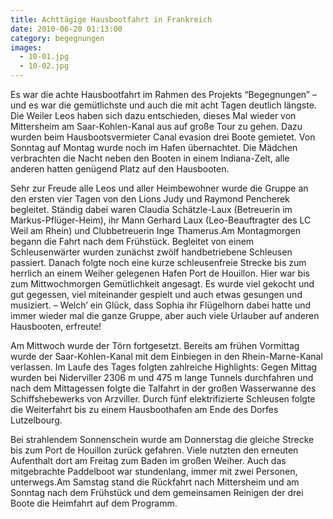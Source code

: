 ```yaml
---
title: Achttägige Hausbootfahrt in Frankreich
date: 2010-06-20 01:13:00
category: begegnungen
images:
  - 10-01.jpg
  - 10-02.jpg
---
```


Es war die achte Hausbootfahrt im Rahmen des Projekts “Begegnungen” – und es war die gemütlichste und auch die mit acht Tagen deutlich längste. Die Weiler Leos haben sich dazu entschieden, dieses Mal wieder von Mittersheim am Saar-Kohlen-Kanal aus auf große Tour zu gehen. Dazu wurden beim Hausbootsvermieter Canal evasion drei Boote gemietet. Von Sonntag auf Montag wurde noch im Hafen übernachtet. Die Mädchen verbrachten die Nacht neben den Booten in einem Indiana-Zelt, alle anderen hatten genügend Platz auf den Hausbooten.

Sehr zur Freude alle Leos und aller Heimbewohner wurde die Gruppe an den ersten vier Tagen von den Lions Judy und Raymond Pencherek begleitet. Ständig dabei waren Claudia Schätzle-Laux (Betreuerin im Markus-Pflüger-Heim), ihr Mann Gerhard Laux (Leo-Beauftragter des LC Weil am Rhein) und Clubbetreuerin Inge Thamerus.Am Montagmorgen begann die Fahrt nach dem Frühstück. Begleitet von einem Schleusenwärter wurden zunächst zwölf handbetriebene Schleusen passiert. Danach folgte noch eine kurze schleusenfreie Strecke bis zum herrlich an einem Weiher gelegenen Hafen Port de Houillon. Hier war bis zum Mittwochmorgen Gemütlichkeit angesagt. Es wurde viel gekocht und gut gegessen, viel miteinander gespielt und auch etwas gesungen und musiziert. – Welch’ ein Glück, dass Sophia ihr Flügelhorn dabei hatte und immer wieder mal die ganze Gruppe, aber auch viele Urlauber auf anderen Hausbooten, erfreute!

Am Mittwoch wurde der Törn fortgesetzt. Bereits am frühen Vormittag wurde der Saar-Kohlen-Kanal mit dem Einbiegen in den Rhein-Marne-Kanal verlassen. Im Laufe des Tages folgten zahlreiche Highlights: Gegen Mittag wurden bei Niderviller 2306 m und 475 m lange Tunnels durchfahren und nach dem Mittagessen folgte die Talfahrt in der großen Wasserwanne des Schiffshebewerks von Arzviller. Durch fünf elektrifizierte Schleusen folgte die Weiterfahrt bis zu einem Hausboothafen am Ende des Dorfes Lutzelbourg.

Bei strahlendem Sonnenschein wurde am Donnerstag die gleiche Strecke bis zum Port de Houillon zurück gefahren. Viele nutzten den erneuten Aufenthalt dort am Freitag zum Baden im großen Weiher. Auch das mitgebrachte Paddelboot war stundenlang, immer mit zwei Personen, unterwegs.Am Samstag stand die Rückfahrt nach Mittersheim und am Sonntag nach dem Frühstück und dem gemeinsamen Reinigen der drei Boote die Heimfahrt auf dem Programm.
